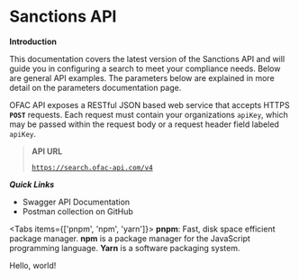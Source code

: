 
# Sanctions API

**Introduction**

This documentation covers the latest version of the Sanctions API and will guide you in configuring a search to meet your compliance needs. Below are general API examples. The parameters below are explained in more detail on the parameters documentation page.

OFAC API exposes a RESTful JSON based web service that accepts HTTPS **<code>POST</code>** requests. Each request must contain your organizations <code>apiKey</code>, which may be passed within the request body or a request header field labeled <code>apiKey</code>.

> **API URL**
>
> <code>https://search.ofac-api.com/v4</code>

***Quick Links***
* Swagger API Documentation
* Postman collection on GitHub


<Tabs items={['pnpm', 'npm', 'yarn']}>
  <Tab>**pnpm**: Fast, disk space efficient package manager.</Tab>
  <Tab>**npm** is a package manager for the JavaScript programming language.</Tab>
  <Tab>**Yarn** is a software packaging system.</Tab>
</Tabs>

Hello, world!
